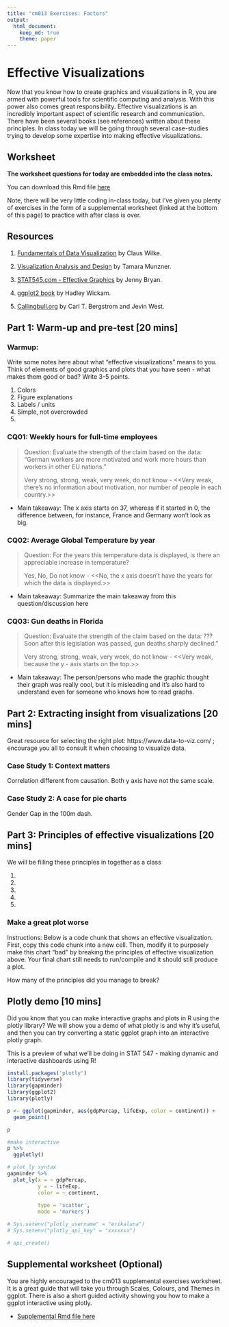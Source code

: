```yaml
---
title: "cm013 Exercises: Factors"
output: 
  html_document:
    keep_md: true
    theme: paper
---
```



# Effective Visualizations

Now that you know how to create graphics and visualizations in R, you are armed with powerful tools for scientific computing and analysis. With this power also comes great responsibility. Effective visualizations is an incredibly important aspect of scientific research and communication. There have been several books (see references) written about these principles. In class today we will be going through several case-studies trying to develop some expertise into making effective visualizations. 

## Worksheet

**The worksheet questions for today are embedded into the class notes.**

You can download this Rmd file [here](https://github.com/STAT545-UBC/Classroom/raw/master/cm013.Rmd)

Note, there will be very little coding in-class today, but I've given you plenty of exercises in the form of a supplemental worksheet (linked at the bottom of this page) to practice with after class is over.

## Resources

1. [Fundamentals of Data Visualization](https://serialmentor.com/dataviz/introduction.html) by Claus Wilke.

1. [Visualization Analysis and Design](https://www-taylorfrancis-com.ezproxy.library.ubc.ca/books/9780429088902) by Tamara Munzner.

1. [STAT545.com - Effective Graphics](https://stat545.com/effective-graphs.html) by Jenny Bryan.

1. [ggplot2 book](https://ggplot2-book.org) by Hadley Wickam.

1. [Callingbull.org](https://callingbull.org/tools.html) by Carl T. Bergstrom and Jevin West.

## Part 1: Warm-up and pre-test [20 mins]

### Warmup:

Write some notes here about what "effective visualizations" means to you. Think of elements of good graphics and plots that you have seen - what makes them good or bad? Write 3-5 points.

1. Colors
1. Figure explanations
1. Labels / units 
1. Simple, not overcrowded
1. 

### CQ01: Weekly hours for full-time employees

> Question: Evaluate the strength of the claim based on the data: "German workers are more motivated and work more hours than workers in other EU nations."
>
> Very strong, strong, weak, very week, do not know
- <<Very weak, there's no information about motivation, nor number of people in each country.>>

- Main takeaway: The x axis starts on 37, whereas if it started in 0, the difference between, for instance, France and Germany won't look as big. 

### CQ02: Average Global Temperature by year

> Question: For the years this temperature data is displayed, is there an appreciable increase in temperature?
> 
> Yes, No, Do not know
- <<No, the x axis doesn't have the years for which the data is displayed.>>

- Main takeaway: Summarize the main takeaway from this question/discussion here

### CQ03: Gun deaths in Florida

> Question: Evaluate the strength of the claim based on the data: ???Soon after this legislation was passed, gun deaths sharply declined."
>
> Very strong, strong, weak, very week, do not know
- <<Very weak, because the y - axis starts on the top.>>

- Main takeaway: The person/persons who made the graphic thought their graph was really cool, but it is misleading and it's also hard to understand even for someone who knows how to read graphs.

## Part 2: Extracting insight from visualizations  [20 mins]

Great resource for selecting the right plot: https://www.data-to-viz.com/ ; encourage you all to consult it when choosing to visualize data.

### Case Study 1: Context matters
Correlation different from causation. Both y axis have not the same scale.

### Case Study 2: A case for pie charts
Gender Gap in the 100m dash.

## Part 3: Principles of effective visualizations [20 mins]

We will be filling these principles in together as a class

1. 
1. 
1. 
1. 
1. 

### Make a great plot worse

Instructions: Below is a code chunk that shows an effective visualization. First, copy this code chunk into a new cell. Then, modify it to purposely make this chart "bad" by breaking the principles of effective visualization above. Your final chart still needs to run/compile and it should still produce a plot. 

How many of the principles did you manage to break?

## Plotly demo [10 mins]

Did you know that you can make interactive graphs and plots in R using the plotly library? We will show you a demo of what plotly is and why it's useful, and then you can try converting a static ggplot graph into an interactive plotly graph.

This is a preview of what we'll be doing in STAT 547 - making dynamic and interactive dashboards using R!

```r
install.packages('plotly')
library(tidyverse)
library(gapminder)
library(ggplot2)
library(plotly)

p <- ggplot(gapminder, aes(gdpPercap, lifeExp, color = continent)) +
  geom_point()

p

#make interactive
p %>% 
  ggplotly()

# plot_ly syntax
gapminder %>% 
  plot_ly(x = ~ gdpPercap,
          y = ~ lifeExp,
          color = ~ continent,
          
          type = 'scatter',
          mode = 'markers')

# Sys.setenv("plotly_username" = "erikaluna")
# Sys.setenv("plotly_api_key" = "xxxxxxx")

# api_create()


```


## Supplemental worksheet (Optional)

You are highly encouraged to the cm013 supplemental exercises worksheet. It is a great guide that will take you through Scales, Colours, and Themes in ggplot. There is also a short guided activity showing you how to make a ggplot interactive using plotly.

- [Supplemental Rmd file here](https://raw.githubusercontent.com/STAT545-UBC/Classroom/master/tutorials/cm013-supplemental.Rmd)